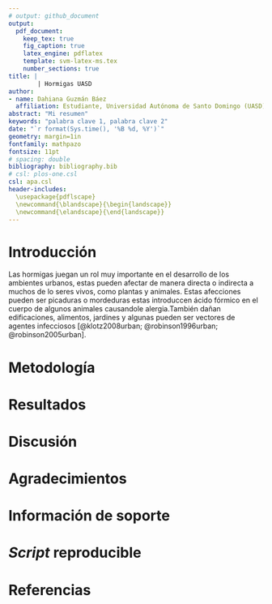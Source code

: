 ```yaml
---
# output: github_document
output: 
  pdf_document:
    keep_tex: true
    fig_caption: true
    latex_engine: pdflatex
    template: svm-latex-ms.tex
    number_sections: true
title: | 
        | Hormigas UASD
author:
- name: Dahiana Guzmán Báez
  affiliation: Estudiante, Universidad Autónoma de Santo Domingo (UASD)
abstract: "Mi resumen"
keywords: "palabra clave 1, palabra clave 2"
date: "`r format(Sys.time(), '%B %d, %Y')`"
geometry: margin=1in
fontfamily: mathpazo
fontsize: 11pt
# spacing: double
bibliography: bibliography.bib
# csl: plos-one.csl
csl: apa.csl
header-includes:
  \usepackage{pdflscape}
  \newcommand{\blandscape}{\begin{landscape}}
  \newcommand{\elandscape}{\end{landscape}}
---
```


# Introducción

Las hormigas juegan un rol muy importante en el desarrollo de los ambientes urbanos, estas pueden afectar de manera directa o indirecta a muchos de lo seres vivos, como plantas y animales. Estas afecciones pueden ser picaduras o mordeduras estas introduccen ácido fórmico en el cuerpo de algunos animales causandole alergia.También dañan edificaciones, alimentos, jardines y algunas pueden ser vectores de agentes infecciosos [@klotz2008urban; @robinson1996urban; @robinson2005urban].



# Metodología

\ldots

# Resultados




# Discusión

# Agradecimientos

# Información de soporte

\ldots

# *Script* reproducible

\ldots

# Referencias
